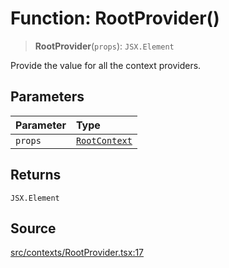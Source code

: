 # Function: RootProvider()

> **RootProvider**(`props`): `JSX.Element`

Provide the value for all the context providers.

## Parameters

| Parameter | Type |
| :------ | :------ |
| `props` | [`RootContext`](/api/latest/interfaces/RootContext.mdx) |

## Returns

`JSX.Element`

## Source

[src/contexts/RootProvider.tsx:17](https://github.com/gpbl/react-day-picker/blob/86f49ff11/src/contexts/RootProvider.tsx#L17)
